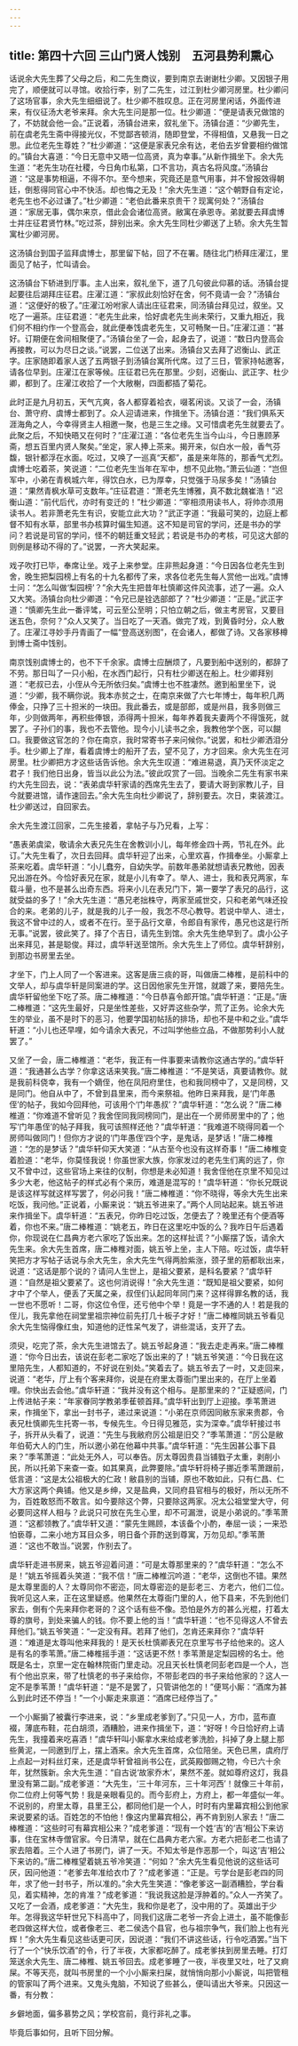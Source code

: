 ```yaml
---
---
---
```

title: 第四十六回 三山门贤人饯别　五河县势利熏心
---

话说余大先生葬了父母之后，和二先生商议，要到南京去谢谢杜少卿。又因银子用完了，顺便就可以寻馆。收拾行李，别了二先生，过江到杜少卿河房里。杜少卿问了这场官事，余大先生细细说了。杜少卿不胜叹息。正在河房里闲话，外面传进来，有仪征汤大老爷来拜。余大先生问是那一位。杜少卿道：“便是请表兄做馆的了，不妨就会他一会。”正说着，汤镇台进来，叙礼坐下。汤镇台道：“少卿先生，前在虞老先生斋中得接光仪，不觉鄙吝顿消，随即登堂，不得相值，又悬我一日之思。此位老先生尊姓？”杜少卿道：“这便是家表兄余有达，老伯去岁曾要相约做馆的。”镇台大喜道：“今日无意中又晤一位高贤，真为幸事。”从新作揖坐下。余大先生道：“老先生功在社稷，今日角巾私第，口不言功，真古名将风度。”汤镇台道：“这是事势相逼，不得不尔。至今想来，究竟还是意气用事，并不曾报效得朝廷，倒惹得同官心中不快活。却也悔之无及！”余大先生道：“这个朝野自有定论，老先生也不必过谦了。”杜少卿道：“老伯此番来京贵干？现寓何处？”汤镇台道：“家居无事，偶尔来京，借此会会诸位高贤。敝寓在承恩寺。弟就要去拜虞博士并庄征君贤竹林。”吃过茶，辞别出来。余大先生同杜少卿送了上轿。余大先生暂寓杜少卿河房。

这汤镇台到国子监拜虞博士，那里留下帖，回了不在署。随往北门桥拜庄濯江，里面见了帖子，忙叫请会。

这汤镇台下轿进到厅事。主人出来，叙礼坐下，道了几句彼此仰慕的话。汤镇台提起要往后湖拜庄征君。庄濯江道：“家叔此刻恰好在舍，何不竟请一会？”汤镇台道：“这便好的极了。”庄濯江吩咐家人请出庄征君来，同汤镇台拜见过，叙坐。又吃了一遍茶。庄征君道：“老先生此来，恰好虞老先生尚未荣行，又重九相近，我们何不相约作一个登高会，就此便奉饯虞老先生，又可畅聚一日。”庄濯江道：“甚好。订期便在舍间相聚便了。”汤镇台坐了一会，起身去了，说道：“数日内登高会再接教，可以为尽日之谈。”说罢，二位送了出来。汤镇台又去拜了迟衡山、武正字。庄家随即着家人送了五两银子到汤镇台寓所代席。过了三日，管家持帖邀客，请各位早到。庄濯江在家等候。庄征君已先在那里。少刻，迟衡山、武正字、杜少卿，都到了。庄濯江收拾了一个大敞榭，四面都插了菊花。

此时正是九月初五，天气亢爽，各人都穿着袷衣，啜茗闲谈。又谈了一会，汤镇台、萧守府、虞博士都到了。众人迎请进来，作揖坐下。汤镇台道：“我们俱系天涯海角之人，今幸得贤主人相邀一聚，也是三生之缘。又可惜虞老先生就要去了。此聚之后，不知快晤又在何时？”庄濯江道：“各位老先生当今山斗，今日惠顾茅斋，想五百里内贤人聚矣。”坐定，家人捧上茶来。揭开来，似白水一般，香气芬馥，银针都浮在水面。吃过，又唤了一巡真“天都”，虽是来年陈的，那香气尤烈。虞博士吃着茶，笑说道：“二位老先生当年在军中，想不见此物。”萧云仙道：“岂但军中，小弟在青枫城六年，得饮白水，已为厚幸，只觉强于马尿多矣！”汤镇台道：“果然青枫水草可支数年。”庄征君道：“萧老先生博雅，真不数北魏崔浩！”迟衡山道：“前代后代，亦时有变迁的！”杜少卿道：“宰相须用读书人，将帅亦须用读书人。若非萧老先生有识，安能立此大功？”武正字道：“我最可笑的，边庭上都督不知有水草，部里书办核算时偏生知道。这不知是司官的学问，还是书办的学问？若说是司官的学问，怪不的朝廷重文轻武；若说是书办的考核，可见这大部的则例是移动不得的了。”说罢，一齐大笑起来。

戏子吹打已毕，奉席让坐。戏子上来参堂。庄非熊起身道：“今日因各位老先生到舍，晚生把梨园榜上有名的十九名都传了来，求各位老先生每人赏他一出戏。”虞博士问：“怎么叫做‘梨园榜’？”余大先生把昔年杜慎卿这件风流事，述了一遍。众人又大笑。汤镇台向杜少卿道：“令兄已是铨选部郎了？”杜少卿道：“正是。”武正字道：“慎卿先生此一番评骘，可云至公至明；只怕立朝之后，做主考房官，又要目迷五色，奈何？”众人又笑了。当日吃了一天酒。做完了戏，到黄昏时分，众人散了。庄濯江寻妙手丹青画了一幅“登高送别图”，在会诸人，都做了诗。又各家移樽到博士斋中饯别。

南京饯别虞博士的，也不下千余家。虞博士应酬烦了，凡要到船中送别的，都辞了不劳。那日叫了一只小船，在水西门起行，只有杜少卿送在船上。杜少卿拜别道：“老叔已去，小侄从今无所依归矣。”虞博士也不胜凄然。邀到船里坐下，说道：“少卿，我不瞒你说。我本赤贫之士，在南京来做了六七年博士，每年积几两俸金，只挣了三十担米的一块田。我此番去，或是部郎，或是州县，我多则做三年，少则做两年，再积些俸银，添得两十担米，每年养着我夫妻两个不得饿死，就罢了。子孙们的事，我也不去管他。现今小儿读书之余，我教他学个医，可以餬口。我要做这官怎的？你在南京，我时常寄书子来问候你。”说罢，和杜少卿洒泪分手。杜少卿上了岸，看着虞博士的船开了去，望不见了，方才回来。余大先生在河房里。杜少卿把方才这些话告诉他。余大先生叹道：“难进易退，真乃天怀淡定之君子！我们他日出身，皆当以此公为法。”彼此叹赏了一回。当晚余二先生有家书来约大先生回去，说：“表弟虞华轩家请的西席先生去了，要请大哥到家教儿子，目今就要进馆，请作速回去。”余大先生向杜少卿说了，辞别要去。次日，束装渡江。杜少卿送过，自回家去。

余大先生渡江回家，二先生接着，拿帖子与乃兄看，上写：

“愚表弟虞梁，敬请余大表兄先生在舍教训小儿，每年修金四十两，节礼在外。此订。”大先生看了，次日去回拜。虞华轩迎了出来，心里欢喜，作揖奉坐。小厮拿上茶来吃着。虞华轩道：“小儿蠢夯，自幼失学。前数年愚弟就想请表兄教他，因表兄出游在外。今恰好表兄在家，就是小儿有幸了。举人、进士，我和表兄两家，车载斗量，也不是甚么出奇东西。将来小儿在表兄门下，第一要学了表兄的品行，这就受益的多了！”余大先生道：“愚兄老拙株守，两家至戚世交，只和老弟气味还投合的来。老弟的儿子，就是我的儿子一般，我怎不尽心教导。若说中举人、进士，我这不曾中过的人，或者不在行。至于品行文章，令郎自有家传，愚兄也这是行所无事。”说罢，彼此笑了。择了个吉日，请先生到馆。余大先生绝早到了。虞小公子出来拜见，甚是聪俊。拜过，虞华轩送至馆所。余大先生上了师位。虞华轩辞别，到那边书房里去坐。

才坐下，门上人同了一个客进来。这客是唐三痰的哥，叫做唐二棒椎，是前科中的文举人，却与虞华轩是同案进的学。这日因他家先生开馆，就踱了来，要陪先生。虞华轩留他坐下吃了茶。唐二棒椎道：“今日恭喜令郎开馆。”虞华轩道：“正是。”唐二棒椎道：“这先生最好，只是坐性差些，又好弄这些杂学，荒了正务。论余大先生的举业，虽不是时下的恶习，他要学国初帖括的排场，却也不是中和之业。”虞华轩道：“小儿也还早哩，如今请余大表兄，不过叫学他些立品，不做那势利小人就罢了。”

又坐了一会，唐二棒椎道：“老华，我正有一件事要来请教你这通古学的。”虞华轩道：“我通甚么古学？你拿这话来笑我。”唐二棒椎道：“不是笑话，真要请教你。就是我前科侥幸，我有一个嫡侄，他在凤阳府里住，也和我同榜中了，又是同榜，又是同门。他自从中了，不曾到县里来，而今来祭祖。他昨日来拜我，是‘门年愚侄’的帖子，我如今回拜他，可该用个‘门年愚叔’？”虞华轩道：“怎么说？”唐二棒椎道：“你难道不曾听见？我舍侄同我同榜同门，是出在一个房师房里中的了；他写‘门年愚侄’的帖子拜我，我可该照样还他？”虞华轩道：“我难道不晓得同着一个房师叫做同门！但你方才说的‘门年愚侄’四个字，是鬼话，是梦话！”唐二棒椎道：“怎的是梦话？”虞华轩仰天大笑道：“从古至今也没有这样奇事！”唐二棒椎变着脸道：“老华，你莫怪我说！你虽世家大族，你家发过的老先生们离的远了，你又不曾中过，这些官场上来往的仪制，你想是未必知道！我舍侄他在京里不知见过多少大老，他这帖子的样式必有个来历，难道是混写的！”虞华轩道：“你长兄既说是该这样写就这样写罢了，何必问我！”唐二棒椎道：“你不晓得，等余大先生出来吃饭，我问他。”正说着，小厮来说：“姚五爷进来了。”两个人同站起来。姚五爷进来作揖坐下。虞华轩道：“五表兄，你昨日吃过饭，怎便去了？晚里还有个便酒等着，你也不来。”唐二棒椎道：“姚老五，昨日在这里吃中饭的么？我咋日午后遇着你，你现说在仁昌典方老六家吃了饭出来。怎的这样扯谎？”小厮摆了饭，请余大先生来。余大先生首席，唐二棒椎对面，姚五爷上坐，主人下陪。吃过饭，虞华轩笑把方才写帖子话说与余大先生，余大先生气得两脸紫涨，颈子里的筋都耿出来，说道：“这话是那个说的？请问人生世上，是祖父要紧，是科名要紧？”虞华轩道：“自然是祖父要紧了。这也何消说得！”余大先生道：“既知是祖父要紧，如何才中了个举人，便丢了天属之亲，叔侄们认起同年同门来？这样得罪名教的话，我一世也不愿听！二哥，你这位令侄，还亏他中个举！竟是一字不通的人！若是我的侄儿，我先拿他在祠堂里祖宗神位前先打几十板子才好！”唐二棒椎同姚五爷看见余大先生恼得像红虫，知道他的迂性呆气发了，讲些混话，支开了去。

须臾，吃完了茶，余大先生进馆去了。姚五爷起身道：“我去走走再来。”唐二棒椎道：“你今日出去，该说在彭老二家吃了饭出来的了！”姚五爷笑道：“今日我在这里陪先生，人都知道的，不好说在别处。”笑着去了。姚五爷去了一时，又走回来，说道：“老华，厅上有个客来拜你，说是在府里太尊衙门里出来的，在厅上坐着哩。你快出去会他。”虞华轩道：“我并没有这个相与。是那里来的？”正疑惑间，门上传进帖子来：“年家眷同学教弟季萑顿首拜。”虞华轩出到厅上迎接。季苇萧进来，作揖坐下，拿出一封书子，递过来说道：“小弟在京师因同敝东家来贵郡，令表兄杜慎卿先生托寄一书，专候先生。今日得见雅范，实为深幸。”虞华轩接过书子，拆开从头看了，说道：“先生与我敝府厉公祖是旧交？”季苇萧道：“厉公是敝年伯荀大人的门生，所以邀小弟在他幕中共事。”虞华轩道：“先生因甚公事下县来？”季苇萧道：“此处无外人，可以奉告。厉太尊因贵县当铺戥子太重，剥削小民，所以托弟下来查一查。如其果真，此弊要除。”虞华轩将椅子挪近季苇萧跟前，低言道：“这是太公祖极大的仁政！敝县别的当铺，原也不敢如此，只有仁昌、仁大方家这两个典铺。他又是乡绅，又是盐典，又同府县官相与的极好，所以无所不为，百姓敢怒而不敢言。如今要除这个弊，只要除这两家。况太公祖堂堂大守，何必要同这样人相与？此说只可放在先生心里，却不可漏泄，说是小弟说的。”季苇萧道：“这都领教了。”虞华轩又道：“蒙先生赐顾，本该备个小酌，奉屈一谈；一来恐怕亵尊，二来小地方耳目众多，明日备个菲酌送到尊寓，万勿见却。”季苇萧道：“这也不敢当。”说罢，作别去了。

虞华轩走进书房来，姚五爷迎着问道：“可是太尊那里来的？”虞华轩道：“怎么不是！”姚五爷摇着头笑道：“我不信！”唐二棒椎沉吟道：“老华，这倒也不错。果然是太尊里面的人？太尊同你不密迩，同太尊密迩的是彭老三、方老六，他们二位。我听见这人来，正在这里疑惑。他果然在太尊衙门里的人，他下县来，不先到他们家去，倒有个先来拜你老哥的？这个话有些不像。恐怕是外方的甚么光棍，打着太尊的旗号，到处来骗人的钱。你不要上他的当！”虞华轩道：“也不见得这人不曾去拜他们。”姚五爷笑道：“一定没有拜。若拜了他们，怎肯还来拜你？”虞华轩道：“难道是太尊叫他来拜我的！是天长杜慎卿表兄在京里写书子给他来的。这人是有名的季苇萧。”唐二棒椎摇手道：“这话更不然！季苇萧是定梨园榜的名士。他既是名士，京里一定在翰林院衙门里走动。况且天长杜慎老同彭老四是一个人，岂有个他出京来，带了杜慎老的书子来给你，不带彭老四的书子来给他家的？这人一定不是季苇萧！”虞华轩道：“是不是罢了，只管讲他怎的！”便骂小厮：“酒席为甚么到此时还不停当！”一个小厮走来禀道：“酒席已经停当了。”

一个小厮掮了被囊行李进来，说：“乡里成老爹到了。”只见一人，方巾，蓝布直裰，薄底布鞋，花白胡须，酒糟脸，进来作揖坐下，道：“好呀！今日恰好府上请先生，我撞着来吃喜酒！”虞华轩叫小厮拿水来给成老爹洗脸，抖掉了身上腿上那些黄泥，一同邀到厅上，摆上酒来。余大先生首席，众位陪坐。天色已黑，虞府厅上点起一对料丝灯来，还是虞华轩曾祖尚书公在，武英殿御赐之物，今已六十余年，犹然簇新。余大先生道：“自古说‘故家乔木’，果然不差。就如尊府这灯，我县里没有第二副。”成老爹道：“大先生，‘三十年河东，三十年河西’！就像三十年前，你二位府上何等气势！我是亲眼看见的。而今彭府上，方府上，都一年盛似一年。不说别的，府里太尊，县里王公，都同他们是一个人，时时有内里幕宾相公到他家来说要紧的话。百姓怎的不怕他！像这内里幕宾相公，再不肯到别人家去！”唐二棒椎道：“这些时可有幕宾相公来？”成老爹道：“现有一个姓‘吉’的‘吉’相公下来访事，住在宝林寺僧官家。今日清早，就在仁昌典方老六家。方老六把彭老二也请了家去陪着。三个人进了书房门，讲了一天。不知太爷是作恶那一个，叫这‘吉’相公下来访的。”唐二棒椎望着姚五爷冷笑道：“何如？”余大先生看见他说的这些话可厌，因问他道：“老爹去年准给衣巾了？”成老爹道：“正是。亏学台是彭老四的同年，求了他一封书子，所以准的。”余大先生笑道：“像老爹这一副酒糟脸，学台看见，着实精神，怎的肯准？”成老爹道：“我说我这脸是浮肿着的。”众人一齐笑了。又吃了一会酒，成老爹道：“大先生，我和你是老了，没中用的了。英雄出于少年。怎得我这华轩世兄下科高中了，同我们这唐二老爷一齐会上进土，虽不能像彭老四做这样大位，或者像老三、老二侯选个县官，也与祖宗争气，我们脸上也有光辉！”余大先生看见这些话更可厌，因说道：“我们不讲这些话，行令吃酒罢。”当下行了一个“快乐饮酒”的令，行了半夜，大家都吃醉了。成老爹扶到房里去睡。打灯笼送余大先生、唐二棒椎、姚五爷回去。成老爹睡了一夜，半夜里又吐，吐了又痾屎。不等天亮，就叫书房里的一个小小厮来扫屎，就悄悄向那小小厮说，叫把管租的管家叫了两个进来。又鬼头鬼脑，不知说了些甚么，便叫请出大爷来。只因这一番，有分教：

乡僻地面，偏多慕势之风；学校宫前，竟行非礼之事。

毕竟后事如何，且听下回分解。

